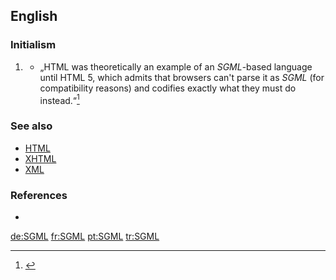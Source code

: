 ==English==

===Initialism===
{{en-initialism}}

# {{label|en|software}} {{initialism of|[[w:Standard Generalized Markup Language|Standard Generalized Markup Language]]}}
#*„HTML was theoretically an example of an ''SGML''-based language until HTML 5, which admits that browsers can't parse it as ''SGML'' (for compatibility reasons) and codifies exactly what they must do instead.“<ref>{{cite web
 | url         = http://en.wikipedia.org/
 | title       = Standard Generalized Markup Language
 | language    = English
 | format      = HTML
 | publisher   = Wikipedia
 | date        = 2014-11-10
 | archiveurl  = http://en.wikipedia.org/wiki/Standard_Generalized_Markup_Language
 | archivedate = 2014-11-10
 | accessdate  = 2014-11-12
}}</ref>

===See also===
* [[HTML]]
* [[XHTML]]
* [[XML]]

===References===
<references/>
* {{pedia}}

[[de:SGML]]
[[fr:SGML]]
[[pt:SGML]]
[[tr:SGML]]